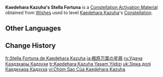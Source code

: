 {{Item Infobox
|id           = 001147
|image        = Item Stella Fortuna (5 Star).png
|type         = Constellation Activation Materials
|group        = Stella Fortuna
|quality      = 5
|description  = [[Kaedehara Kazuha]]'s Constellation Activation Material
|source1      = [[Wishes]]
}}
'''Kaedehara Kazuha's Stella Fortuna''' is a [[Constellation Activation Material]] obtained from [[Wishes]] used to level [[Kaedehara Kazuha]]'s [[Constellation]].

==Other Languages==
{{Other Languages|default_hidden=1
|en      = Kaedehara Kazuha's Stella Fortuna
|zhs     = 枫原万叶的命星
|zhs_rm  = Fēngyuán Wànyè de Mìngxīng
|zht     = 楓原萬葉的命星
|zht_rm  = Fēngyuán Wànyè de Mìngxīng
|ja      = 楓原万葉の星屑
|ja_rm   = Kaedehara Kazuha no Hoshikuzu
|ko      = 카에데하라 카즈하<->의 운명<->의 별
|es      = Stella Fortuna de Kaedehara Kazuha
|fr      = Stella Fortuna de Kaedehara Kazuha
|ru      = Удача Каэдэхары Кадзухи
|th      = ดวงดาวแห่งชีวิตของ Kaedehara Kazuha
|th_rm   = Duangdao haeng Chiwit khong Kaedehara Kazuha
|vi      = Cung Mệnh Kaedehara Kazuha
|de      = Stella Fortuna von Kaedehara Kazuha
|id      = Kaedehara Kazuha's Stella Fortuna
|pt      = Constelação de Kaedehara Kazuha
|tr      = Kaedehara Kazuha'nın Yaşam Yıldızı
|it      = Stella Fortuna di Kaedehara Kazuha
}}

==Change History==
{{Change History|1.6}}

[[fr:Stella Fortuna de Kaedehara Kazuha]]
[[ja:楓原万葉の星屑]]
[[ru:Удача Каэдэхары Кадзухи]]
[[tr:Kaedehara Kazuha Yaşam Yıldızı]]
[[uk:Зірка долі Каедехара Кадзуха]]
[[vi:Chòm Sao Của Kaedehara Kazuha]]